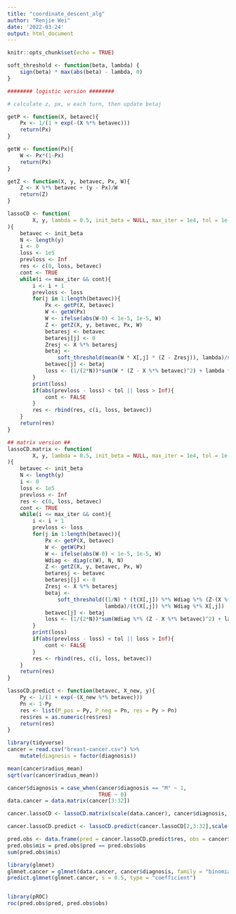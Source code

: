 ```yaml
---
title: "coordinate_descent_alg"
author: "Renjie Wei"
date: '2022-03-24'
output: html_document
---
```


```r
knitr::opts_chunk$set(echo = TRUE)
```

```r
soft_threshold <- function(beta, lambda) {
    sign(beta) * max(abs(beta) - lambda, 0)
}

######## logistic version ########

# calculate z, px, w each turn, then update betaj

getP <- function(X, betavec){
    Px <- 1/(1 + exp(-(X %*% betavec)))
    return(Px)
}

getW <- function(Px){
    W <- Px*(1-Px)
    return(Px)
}

getZ <- function(X, y, betavec, Px, W){
    Z <- X %*% betavec + (y - Px)/W
    return(Z)
}

lassoCD <- function(
        X, y, lambda = 0.5, init_beta = NULL, max_iter = 1e4, tol = 1e-8
){
    betavec <- init_beta
    N <- length(y)
    i <- 0
    loss <- 1e5
    prevloss <- Inf
    res <- c(0, loss, betavec)
    cont <- TRUE
    while(i <= max_iter && cont){
        i <- i + 1
        prevloss <- loss
        for(j in 1:length(betavec)){
            Px <- getP(X, betavec)
            W <- getW(Px)
            W <- ifelse(abs(W-0) < 1e-5, 1e-5, W)
            Z <- getZ(X, y, betavec, Px, W)
            betaresj <- betavec
            betaresj[j] <- 0
            Zresj <- X %*% betaresj
            betaj <- 
                soft_threshold(mean(W * X[,j] * (Z - Zresj)), lambda)/sum(W * X[,j] * X[,j])
            betavec[j] <- betaj
            loss <- (1/(2*N))*sum(W * (Z - X %*% betavec)^2) + lambda * sum(abs(betavec))
        }
        print(loss)
        if(abs(prevloss - loss) < tol || loss > Inf){
            cont <- FALSE
        }
        res <- rbind(res, c(i, loss, betavec))
    }
    return(res)
}
```

```r
## matrix version ##
lassoCD.matrix <- function(
        X, y, lambda = 0.5, init_beta = NULL, max_iter = 1e4, tol = 1e-8
){
    betavec <- init_beta
    N <- length(y)
    i <- 0
    loss <- 1e5
    prevloss <- Inf
    res <- c(0, loss, betavec)
    cont <- TRUE
    while(i <= max_iter && cont){
        i <- i + 1
        prevloss <- loss
        for(j in 1:length(betavec)){
            Px <- getP(X, betavec)
            W <- getW(Px)
            W <- ifelse(abs(W-0) < 1e-5, 1e-5, W)
            Wdiag <- diag(c(W), N, N)
            Z <- getZ(X, y, betavec, Px, W)
            betaresj <- betavec
            betaresj[j] <- 0
            Zresj <- X %*% betaresj
            betaj <- 
                soft_threshold((1/N) * (t(X[,j]) %*% Wdiag %*% (Z-(X %*% betaresj))),
                               lambda)/(t(X[,j]) %*% Wdiag %*% X[,j])
            betavec[j] <- betaj
            loss <- (1/(2*N))*sum(Wdiag %*% (Z - X %*% betavec)^2) + lambda * sum(abs(betavec))
        }
        print(loss)
        if(abs(prevloss - loss) < tol || loss > Inf){
            cont <- FALSE
        }
        res <- rbind(res, c(i, loss, betavec))
    }
    return(res)
}
```

```r
lassoCD.predict <- function(betavec, X_new, y){
    Py <- 1/(1 + exp(-(X_new %*% betavec)))
    Pn <- 1-Py
    res <- list(P_pos = Py, P_neg = Pn, res = Py > Pn)
    res$res = as.numeric(res$res)
    return(res)
}

```

```r
library(tidyverse)
cancer = read.csv("breast-cancer.csv") %>% 
    mutate(diagnosis = factor(diagnosis))

mean(cancer$radius_mean)
sqrt(var(cancer$radius_mean))

cancer$diagnosis = case_when(cancer$diagnosis == "M" ~ 1,
                             TRUE ~ 0)
data.cancer = data.matrix(cancer[3:32])

cancer.lassoCD <- lassoCD.matrix(scale(data.cancer), cancer$diagnosis, init_beta = c(rep(0,30)), lambda = 0.05)

cancer.lassoCD.predict <- lassoCD.predict(cancer.lassoCD[2,3:32],scale(data.cancer), cancer$diagnosis)

pred.obs <- data.frame(pred = cancer.lassoCD.predict$res, obs = cancer$diagnosis)
pred.obs$mis = pred.obs$pred == pred.obs$obs
sum(pred.obs$mis)

library(glmnet)
glmnet.cancer = glmnet(data.cancer, cancer$diagnosis, family = "binomial", lambda = 0, intercept = FALSE)
predict.glmnet(glmnet.cancer, s = 0.5, type = "coefficient")


library(pROC)
roc(pred.obs$pred, pred.obs$obs)
```



